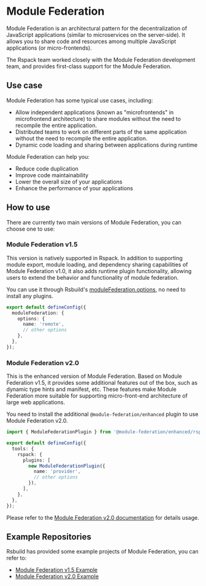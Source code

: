 # Module Federation

Module Federation is an architectural pattern for the decentralization of JavaScript applications (similar to microservices on the server-side). It allows you to share code and resources among multiple JavaScript applications (or micro-frontends).

The Rspack team worked closely with the Module Federation development team, and provides first-class support for the Module Federation.

## Use case

Module Federation has some typical use cases, including:

- Allow independent applications (known as "microfrontends" in microfrontend architecture) to share modules without the need to recompile the entire application.
- Distributed teams to work on different parts of the same application without the need to recompile the entire application.
- Dynamic code loading and sharing between applications during runtime

Module Federation can help you:

- Reduce code duplication
- Improve code maintainability
- Lower the overall size of your applications
- Enhance the performance of your applications

## How to use

There are currently two main versions of Module Federation, you can choose one to use:

### Module Federation v1.5

This version is natively supported in Rspack. In addition to supporting module export, module loading, and dependency sharing capabilities of Module Federation v1.0, it also adds runtime plugin functionality, allowing users to extend the behavior and functionality of module federation.

You can use it through Rsbuild's [moduleFederation.options](/config/module-federation/options), no need to install any plugins.

```ts title="rsbuild.config.ts"
export default defineConfig({
  moduleFederation: {
    options: {
      name: 'remote',
      // other options
    },
  },
});
```

### Module Federation v2.0

This is the enhanced version of Module Federation. Based on Module Federation v1.5, it provides some additional features out of the box, such as dynamic type hints and manifest, etc. These features make Module Federation more suitable for supporting micro-front-end architecture of large web applications.

You need to install the additional `@module-federation/enhanced` plugin to use Module Federation v2.0.

```ts title="rsbuild.config.ts"
import { ModuleFederationPlugin } from '@module-federation/enhanced/rspack';

export default defineConfig({
  tools: {
    rspack: {
      plugins: [
        new ModuleFederationPlugin({
          name: 'provider',
          // other options
        }),
      ],
    },
  },
});
```

Please refer to the [Module Federation v2.0 documentation](https://module-federation.io/) for details usage.

## Example Repositories

Rsbuild has provided some example projects of Module Federation, you can refer to:

- [Module Federation v1.5 Example](https://github.com/rspack-contrib/rspack-examples/tree/main/rsbuild/module-federation)
- [Module Federation v2.0 Example](https://github.com/rspack-contrib/rspack-examples/tree/main/rsbuild/module-federation-enhanced)
